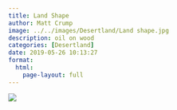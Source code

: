 ```yaml
---
title: Land Shape
author: Matt Crump
image: ../../images/Desertland/Land shape.jpg
description: oil on wood
categories: [Desertland]
date: 2019-05-26 10:13:27
format:
  html:
    page-layout: full
---
```


![](../../images/Desertland/Land shape.jpg)

